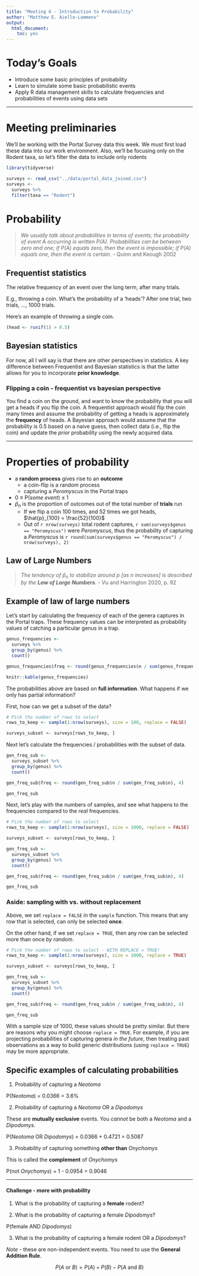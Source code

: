 ```yaml
---
title: "Meeting 6 - Introduction to Probability"
author: "Matthew E. Aiello-Lammens"
output:
  html_document:
    toc: yes
---
```


# Today's Goals

* Introduce some basic principles of probability
* Learn to simulate some basic probabilistic events
* Apply R data management skills to calculate frequencies and probabilities of events using data sets


***

# Meeting preliminaries

We'll be working with the Portal Survey data this week. 
We must first load these data into our work environment.
Also, we'll be focusing only on the Rodent taxa, so let's filter the data to include only rodents

```r
library(tidyverse)

surveys <- read_csv("../data/portal_data_joined.csv")
surveys <-
  surveys %>%
  filter(taxa == "Rodent")
```



# Probability

> *We usually talk about probabilities in terms of events; the probability of event A occurring is written P(A). Probabilities can be between zero and one; if P(A) equals zero, then the event is impossible; if P(A) equals one, then the event is certain.* - Quinn and Keough 2002

## Frequentist statistics 

The relative frequency of an event over the long term, after many trials.

E.g., throwing a coin. What's the probability of a 'heads'? After one trial, two trials, ..., 1000 trials.

Here's an example of throwing a single coin.

```r
(head <- runif(1) > 0.5)
```


## Bayesian statistics

For now, all I will say is that there are other perspectives in statistics. 
A key difference between Frequentist and Bayesian statistics is that the latter allows for you to incorporate **prior knowledge**.

### Flipping a coin - frequentist vs bayesian perspective

You find a coin on the ground, and want to know the probability that you will get a heads if you flip the coin. 
A frequentist approach would flip the coin many times and assume the probability of getting a heads is approximately the **frequency** of heads.
A Bayesian approach would assume that the probability is 0.5 based on a naive guess, then collect data (i.e., flip the coin) and update the *prior* probability using the newly acquired data.

***


# Properties of probability

* a **random process** gives rise to an **outcome**
    * a coin-flip is a random process
    * capturing a *Peromyscus* in the Portal traps
* 0 $\le$ P(*some event*) $\le$ 1
* $\hat{p}_n$ is the proportion of outcomes out of the total number of **trials** run
    * If we flip a coin 100 times, and 52 times we got heads, $\hat{p}_{100} = \frac{52}{100}$
    * Out of `r nrow(surveys)` total rodent captures, `r sum(surveys$genus == "Peromyscus")` were *Peromyscus*, thus the probability of capturing a *Peromyscus* is `r round(sum(surveys$genus == "Peromyscus") / nrow(surveys), 2)`

## Law of Large Numbers

> *The tendency of $\hat{p}_n$ to stabilize around $p$ [as $n$ increases] is described by the **Law of Large Numbers**.* - Vu and Harrington 2020, p. 92

## Example of law of large numbers

Let's start by calculating the frequency of each of the genera captures in the Portal traps. 
These frequency values can be interpreted as probability values of catching a particular genus in a trap.

```r
genus_frequencies <-
  surveys %>%
  group_by(genus) %>%
  count()

genus_frequencies$freq <- round(genus_frequencies$n / sum(genus_frequencies$n), 4)

knitr::kable(genus_frequencies)
```

The probabilities above are based on **full information**. 
What happens if we only has partial information?

First, how can we get a subset of the data?

```r
# Pick the number of rows to select
rows_to_keep <- sample(1:nrow(surveys), size = 100, replace = FALSE)

surveys_subset <- surveys[rows_to_keep, ]
```

Next let's calculate the frequencies / probabilities with the subset of data.

```r
gen_freq_sub <-
  surveys_subset %>%
  group_by(genus) %>%
  count()

gen_freq_sub$freq <- round(gen_freq_sub$n / sum(gen_freq_sub$n), 4)

gen_freq_sub

```

Next, let's play with the numbers of samples, and see what happens to the frequencies compared to the *real* frequencies.

```r
# Pick the number of rows to select
rows_to_keep <- sample(1:nrow(surveys), size = 1000, replace = FALSE)

surveys_subset <- surveys[rows_to_keep, ]

gen_freq_sub <-
  surveys_subset %>%
  group_by(genus) %>%
  count()

gen_freq_sub$freq <- round(gen_freq_sub$n / sum(gen_freq_sub$n), 4)

gen_freq_sub

```


### Aside: sampling with vs. without replacement

Above, we set `replace = FALSE` in the `sample` function.
This means that any row that is selected, can only be selected **once**. 

On the other hand, if we set `replace = TRUE`, then any row can be selected more than once *by random*. 

```r
# Pick the number of rows to select - WITH REPLACE = TRUE!
rows_to_keep <- sample(1:nrow(surveys), size = 1000, replace = TRUE)

surveys_subset <- surveys[rows_to_keep, ]

gen_freq_sub <-
  surveys_subset %>%
  group_by(genus) %>%
  count()

gen_freq_sub$freq <- round(gen_freq_sub$n / sum(gen_freq_sub$n), 4)

gen_freq_sub

```

With a sample size of 1000, these values should be pretty similar.
But there are reasons why you might choose `replace = TRUE`. 
For example, if you are projecting probabilities of capturing genera *in the future*, then treating past observations as a way to build generic distributions (using `replace = TRUE`) may be more appropriate.

## Specific examples of calculating probabilities

1. Probability of capturing a *Neotoma*

P(*Neotoma*) = 0.0366 = 3.6%

2. Probability of capturing a *Neotoma* OR a *Dipodomys*

These are **mutually exclusive** events. You *cannot* be both a *Neotoma* and a *Dipodomys*.

P(*Neotoma* OR *Dipodomys*) = 0.0366 + 0.4721 = 0.5087

3. Probability of capturing something **other than** *Onychomys*

This is called the **complement** of *Onychomys*

P(not *Onychomys*) = 1 - 0.0954 = 0.9046

***

#### Challenge - more with probability

1. What is the probability of capturing a **female** rodent?

2. What is the probability of capturing a female *Dipodomys*?

P(female AND *Dipodomys*)

3. What is the probability of capturing a female rodent OR a *Dipodomys*?

*Note* - these are non-independent events. You need to use the **General Addition Rule**.

$$
P(A \text{ or } B) = P(A) + P(B) - P(A \text{ and } B)
$$




